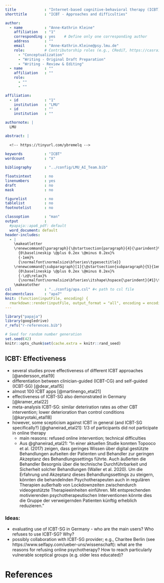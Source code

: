 ```yaml
---
title             : "Internet-based cognitive-behavioral therapy (ICBT): Approaches and difficulties"
shorttitle        : "ICBT - Approaches and difficulties"

author: 
  - name          : "Anne-Kathrin Kleine"
    affiliation   : "1"
    corresponding : yes    # Define only one corresponding author
    address       : ""
    email         : "Anne-Kathrin.Kleine@psy.lmu.de"
    role:         # Contributorship roles (e.g., CRediT, https://casrai.org/credit/)
      - "Conceptualization"
      - "Writing - Original Draft Preparation"
      - "Writing - Review & Editing"
  - name          : ""
    affiliation   : ""
    role:
      - ""
      - ""

affiliation:
  - id            : "1"
    institution   : "LMU"
  - id            : ""
    institution   : ""

authornote: |
  LMU

abstract: |
  
  <!-- https://tinyurl.com/ybremelq -->
  
keywords          : "ICBT"
wordcount         : "X"

bibliography      : "../config/LMU_AI_Team.bib"

floatsintext      : no
linenumbers       : yes
draft             : no
mask              : no

figurelist        : no
tablelist         : no
footnotelist      : no

classoption       : "man"
output            : 
  #papaja::apa6_pdf: default
  word_document: default 
header-includes:
  - |
    \makeatletter
    \renewcommand{\paragraph}{\@startsection{paragraph}{4}{\parindent}%
      {0\baselineskip \@plus 0.2ex \@minus 0.2ex}%
      {-1em}%
      {\normalfont\normalsize\bfseries\typesectitle}}
    \renewcommand{\subparagraph}[1]{\@startsection{subparagraph}{5}{1em}%
      {0\baselineskip \@plus 0.2ex \@minus 0.2ex}%
      {-\z@\relax}%
      {\normalfont\normalsize\bfseries\itshape\hspace{\parindent}{#1}\textit{\addperi}}{\relax}}
    \makeatother
csl               : "../config/apa.csl" #< path to csl file
documentclass     : "apa7"
knit: (function(inputFile, encoding) {
  rmarkdown::render(inputFile, output_format = "all", encoding = encoding, output_dir = "../docs", output_file = "imp_issues") })
---
```


```r
library("papaja")
library(googledrive)
r_refs("r-references.bib")
```

```r
# Seed for random number generation
set.seed(42)
knitr::opts_chunk$set(cache.extra = knitr::rand_seed)
```

## ICBT: Effectiveness

- several studies prove effectiveness of different ICBT approaches [@andersson_etal19]
- differentiation between clinician-guided (ICBT-CG) and self-guided (ICBT-SG) [@dear_etal15]
- almost 100 ICBT apps [@martinengo_etal21]
- effectiveness of ICBT-SG also demonstrated in Germany [@kramer_etal22]
- meta-analysis ICBT-SG: similar deteriration rates as other CBT intervention; lower deterioration than control conditions [@karyotaki_etal18]
- however, some scepticism against ICBT in general (and ICBT-SG specifically?) [@ghaneirad_etal21]: 1/3 of participants did not participate in online therapy
    - main reasons: refused online intervention; technical difficulties 
    - Aus @ghaneirad_etal21: "In einer aktuellen Studie konnten Topooco et al. (2017) zeigen, dass geringes Wissen über digital gestützte Behandlungen aufseiten der Patienten und Behandler zur geringen Akzeptanz des Behandlungssettings führte. Auch äußerten die Behandler Besorgnis über die technische Durchführbarkeit und Sicherheit solcher Behandlungen (Waller et al. 2020). Um die Erfahrung und Akzeptanz dieses Behandlungssettings zu steigern, könnten die behandelnden Psychotherapeuten auch in regulären Therapien außerhalb von Lockdownzeiten zwischendurch videogestützte Therapieeinheiten einführen. Mit entsprechenden motivierenden psychotherapeutischen Interventionen könnte dies die Gruppe der verweigernden Patienten künftig erheblich reduzieren."
    
### Ideas: 
- evaluating use of ICBT-SG in Germany - who are the main users? Who refuses to use ICBT-SG? Why? 
- possibly collaboration with ICBT-SG provider; e.g., Charitee Berlin (see https://www.selfapy.com/ueber-uns/wissenschaft): what are the reasons for refusing online psychotherapy? How to reach particularly vulnerable sceptical groups (e.g. older less educated)? 

\newpage

# References

::: {#refs custom-style="Bibliography"}
:::

